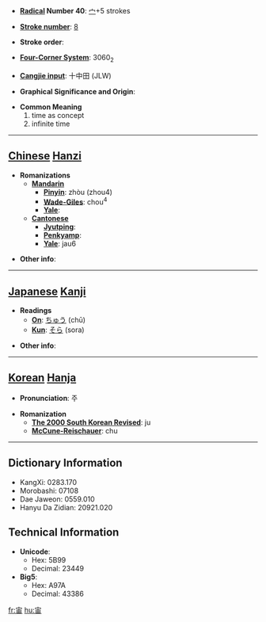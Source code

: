 * '''[[Wiktionary:Chinese radical index| Radical]] Number 40''': [[Wiktionary:Chinese radical index 宀|宀]]+5 strokes

* '''[[Wiktionary:Chinese total strokes index|Stroke number]]''': [[Wiktionary:Chinese total strokes index 8|8]]

* '''Stroke order''': 

* '''[[Wiktionary:Chinese four corner index|Four-Corner System]]''': 3060<sub>2</sub>

* '''[[Wiktionary:Chinese Cangjie index|Cangjie input]]''': 十中田 (JLW)

* '''Graphical Significance and Origin''': 

* '''Common Meaning'''
*#time as concept
*# infinite time


----

== [[Chinese]] [[Hanzi]] ==

* '''Romanizations'''
** '''[[Mandarin]]'''
*** '''[[Pinyin]]''': zhòu (zhou4)
*** '''[[Wade-Giles]]''': chou<sup>4</sup>
*** '''[[Yale]]''': 
** '''[[Cantonese]]'''
*** '''[[Jyutping]]''':
*** '''[[Penkyamp]]''': 
*** '''[[Yale]]''': jau6

* '''Other info''': 

----

== [[Japanese]] [[Kanji]] ==

* '''Readings'''
** '''[[On]]''': [[ちゅう]] (chū)
** '''[[Kun]]''': [[そら]] (sora)

* '''Other info''':  

----

== [[Korean]] [[Hanja]] ==

* '''Pronunciation''': 주

* '''Romanization'''
** '''[[The 2000 South Korean Revised Romanization|The 2000 South Korean Revised]]''': ju
** '''[[McCune-Reischauer]]''': chu

----

== Dictionary Information ==

* KangXi: 0283.170
* Morobashi: 07108
* Dae Jaweon: 0559.010
* Hanyu Da Zidian: 20921.020

== Technical Information ==

* '''Unicode''':
** Hex: 5B99
** Decimal: 23449
* '''Big5''':
** Hex: A97A
** Decimal: 43386

[[fr:宙]]
[[hu:宙]]
